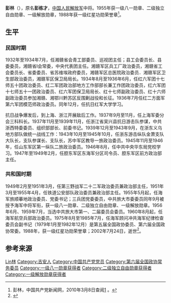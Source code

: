 {{Otheruses|彭林}}
{{noteTA
|1=zh-hans:蒋介石;zh-hk:蒋介石;zh-tw:蒋中正;
|2=zh-hans:斯大林;zh-hk:史太林;zh-tw:史達林;
|3=zh-cn:朝鲜战争; zh-sg:韩战; zh-tw:韓戰; zh-hk:韓戰;}}
{{Infobox_officeholder
| name = 彭林
| image name = Penglin.jpg
| width = 200
| now = 
| period = 
| Sex =
| different name =
| party = {{中国共产党}}
| nationality = {{PRC}}
| Native place =
| date of birth = 1914年6月29日
| place of birth = {{ROC-1912}}[[江西省|江西省]][[吉安市|吉安县]]举洲村
| date of death = {{death date and age|2002|7|24|1914|6|29}}
| place of death = {{PRC}}[[青岛|青岛]]
| religion = [[共产主义|共产主义]]
| spouse = 
| relatives = 
| educate = 
* 不详
| past =
* 红6军团第17师团政治委员、师副政治委员、模范师政治委员
* 新四军浙东游击纵队金萧支队参谋长、支队长
* 中共江苏省委军委上海分会第3科科长
* 浙江吴兴(今湖州)抗日游击队参谋
* 山东野战军第1纵队2旅政治委员
* 胶东军区第一军分区司令员
* 第三野战军第32军政治委员兼政治部主任
* 铁道公安部队政治委员兼政治部主任
* 人民解放军海军旅顺基地政治委员、海军航空兵部政治委员、海军顾问
| work =
}}
'''彭林'''（{{bd|1914年|6月29日|2002年|7月24日}}），原名'''彭栋才'''，[[中国人民解放军|中国人民解放军]]中将。1955年获一级八一勋章、二级独立自由勋章、一级解放勋章，1988年获一级红星功勋荣誉章<ref name="官方">彭林，中国共产党新闻网，2010年3月8日查阅[http://dangshi.people.com.cn/GB/165617/165618/166491/167908/9974995.html] {{Wayback|url=http://dangshi.people.com.cn/GB/165617/165618/166491/167908/9974995.html |date=20160304083232 }}。</ref>。

== 生平 ==
=== 民国时期 ===
1932年至1934年7月，任湘赣省会青工部委员、巡视团主任；县工会委员长、县委委员，湘赣省I会常委，中央代表团主任。湘赣军区兵工厂政治委员，湘赣省工会委员长、省委委员、省苏维埃政府委员，湘赣军区总医院政治委员．湘赣军区卫生部政治委员，湘赣军区保卫局局长。1934年8月至1936年6月，任红六军团十七师五十团政治委员、红二军团政治部地方工作部部长兼工作团政治委员，红六军团十七师五十一团政治委员、红六军团保卫局局长、红十七师副政治委员、红十六师副政治委员参加湘赣、湘鄂川黔苏区反围剿战役和长征。1936年7月任红二方面军第六军团模范师政治委员。同年12月，任抗日红军大学学习。

抗日战争爆发后，到上海、浙江开展敌后工作。1937年9月至11月，任上海军委分会三科科长。1937年11月至1939年11月，任浙江省吴兴县抗日游击队参谋，中共浙西特委委员、组织部部长、前委书记。1939年12月至1943年9月，在浙东义乌地方部队做统一战线工作：1943年10月至1945年10月，任浙东游击纵队金萧支队大队长，支队参谋长、支队长，苏中军区教导一旅政治委员。1945年11月至1946年，任山东军区第一纵队二旅政治委员。1946年8月，任中共中央华东局党校学习。1947年至1949年2月，任腔东军区东海军分区司令员、腔东军区前方政治部主任。

=== 共和国时期 ===
1949年2月至1951年3月，任第三野战军二十二军政治委员兼政治部主任，1951年3月至1955年4月，任铁道公安部队政治委员兼政治部主任。1955年5月起，任海军旅顺摹地政治委员、党委书记；三兵团党委委员，中共旅大市委委员同年9月被授予海军中将军衔，获一级八一勋章、二级独立自由勋章、一级解放勋章。1956年6月、1959年7月，当选中共旅大市第一、二届委员会委员。1960年8月起，任海军航空兵部政治委员。1975年8月至1985年7月，任海军顾问冲共海军纪律检查委员会副书记（1979年1月至1982年12月）是第五届全国政协委员、第六届全国政协常委。1988年，获一级红星功勋荣誉章；2002年7月24日，逝世<ref>{{Cite book|title=中共大连市委历届委员名录|last=大连市史志办公室编|first=|publisher=北京：中共党史出版社|year=2009.10|isbn=978-7-5098-0425-4|location=|pages=234}}</ref>。

== 参考来源 ==
{{reflist}}

{{中國人民解放軍開國中將}}

{{Authority control}}
{{DEFAULTSORT:Peng彭}}
[[Category:彭姓|Lin林]]
[[Category:吉安人|Category:吉安人]]
[[Category:中国共产党党员|Category:中国共产党党员]]
[[Category:第六届全国政协常务委员|Category:第六届全国政协常务委员]]
[[Category:一级八一勋章获得者|Category:一级八一勋章获得者]]
[[Category:二级独立自由勋章获得者|Category:二级独立自由勋章获得者]]
[[Category:一级解放勋章获得者|Category:一级解放勋章获得者]]